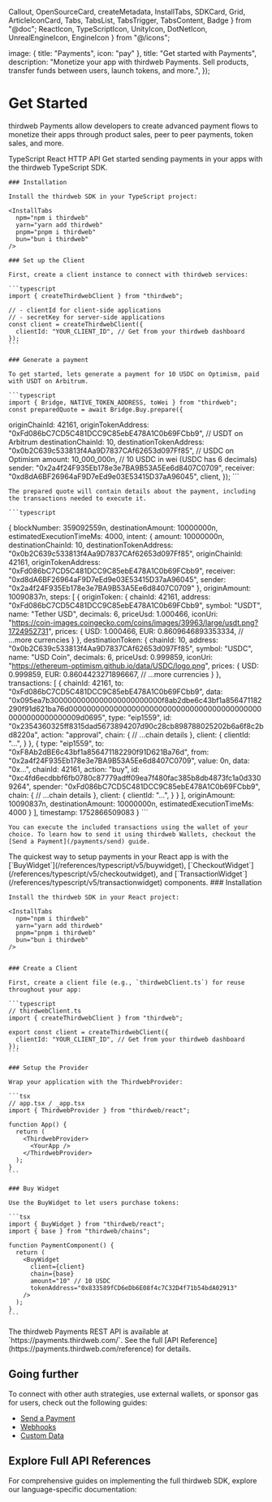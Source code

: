   Callout,
  OpenSourceCard,
  createMetadata,
  InstallTabs,
  SDKCard,
  Grid,
  ArticleIconCard,
  Tabs,
  TabsList,
  TabsTrigger,
  TabsContent,
  Badge
} from "@doc";
  ReactIcon,
  TypeScriptIcon,
  UnityIcon,
  DotNetIcon,
  UnrealEngineIcon,
  EngineIcon
} from "@/icons";

  image: {
    title: "Payments",
    icon: "pay"
  },
  title: "Get started with Payments",
  description: "Monetize your app with thirdweb Payments. Sell products, transfer funds between users, launch tokens, and more.",
});

# Get Started

thirdweb Payments allow developers to create advanced payment flows to monetize their apps through product sales, peer to peer payments, token sales, and more.

<Tabs defaultValue="typescript">
  <TabsList>
    <TabsTrigger value="typescript" className="flex items-center [&>p]:mb-0">
      <TypeScriptIcon className="size-4 mr-1.5" />
      TypeScript
    </TabsTrigger>
    <TabsTrigger value="react" className="flex items-center [&>p]:mb-0">
      <ReactIcon className="size-4 mr-1.5" />
      React
    </TabsTrigger>
    <TabsTrigger value="http" className="flex items-center [&>p]:mb-0">
      <EngineIcon className="size-4 mr-1.5" />
      HTTP API
    </TabsTrigger>
  </TabsList>

  <TabsContent value="typescript">
    Get started sending payments in your apps with the thirdweb TypeScript SDK.

    ### Installation

    Install the thirdweb SDK in your TypeScript project:

    <InstallTabs
      npm="npm i thirdweb"
      yarn="yarn add thirdweb"
      pnpm="pnpm i thirdweb"
      bun="bun i thirdweb"
    />

    ### Set up the Client

    First, create a client instance to connect with thirdweb services:

    ```typescript
    import { createThirdwebClient } from "thirdweb";

    // - clientId for client-side applications
    // - secretKey for server-side applications
    const client = createThirdwebClient({
      clientId: "YOUR_CLIENT_ID", // Get from your thirdweb dashboard
    });
    ```

    ### Generate a payment

    To get started, lets generate a payment for 10 USDC on Optimism, paid with USDT on Arbitrum.

    ```typescript
    import { Bridge, NATIVE_TOKEN_ADDRESS, toWei } from "thirdweb";
    const preparedQuote = await Bridge.Buy.prepare({
  originChainId: 42161,
  originTokenAddress: "0xFd086bC7CD5C481DCC9C85ebE478A1C0b69FCbb9", // USDT on Arbitrum
  destinationChainId: 10,
  destinationTokenAddress: "0x0b2C639c533813f4Aa9D7837CAf62653d097Ff85", // USDC on Optimism
  amount: 10_000_000n, // 10 USDC in wei (USDC has 6 decimals)
  sender: "0x2a4f24F935Eb178e3e7BA9B53A5Ee6d8407C0709",
  receiver: "0xd8dA6BF26964aF9D7eEd9e03E53415D37aA96045",
  client,
});
    ```

    The prepared quote will contain details about the payment, including the transactions needed to execute it.

    ```typescript
{
  blockNumber: 359092559n,
  destinationAmount: 10000000n,
  estimatedExecutionTimeMs: 4000,
  intent: {
    amount: 10000000n,
    destinationChainId: 10,
    destinationTokenAddress: "0x0b2C639c533813f4Aa9D7837CAf62653d097Ff85",
    originChainId: 42161,
    originTokenAddress: "0xFd086bC7CD5C481DCC9C85ebE478A1C0b69FCbb9",
    receiver: "0xd8dA6BF26964aF9D7eEd9e03E53415D37aA96045",
    sender: "0x2a4f24F935Eb178e3e7BA9B53A5Ee6d8407C0709"
  },
  originAmount: 10090837n,
  steps: [
    {
      originToken: {
        chainId: 42161,
        address: "0xFd086bC7CD5C481DCC9C85ebE478A1C0b69FCbb9",
        symbol: "USDT",
        name: "Tether USD",
        decimals: 6,
        priceUsd: 1.000466,
        iconUri: "https://coin-images.coingecko.com/coins/images/39963/large/usdt.png?1724952731",
        prices: {
          USD: 1.000466,
          EUR: 0.8609646893353334,
          // ...more currencies
        }
      },
      destinationToken: {
        chainId: 10,
        address: "0x0b2C639c533813f4Aa9D7837CAf62653d097Ff85",
        symbol: "USDC",
        name: "USD Coin",
        decimals: 6,
        priceUsd: 0.999859,
        iconUri: "https://ethereum-optimism.github.io/data/USDC/logo.png",
        prices: {
          USD: 0.999859,
          EUR: 0.8604423271896667,
          // ...more currencies
        }
      },
      transactions: [
        {
          chainId: 42161,
          to: "0xFd086bC7CD5C481DCC9C85ebE478A1C0b69FCbb9",
          data: "0x095ea7b3000000000000000000000000f8ab2dbe6c43bf1a856471182290f91d621ba76d00000000000000000000000000000000000000000000000000000000009d0695",
          type: "eip1559",
          id: "0x2354360325ff8315dad5673894207d90c28cb898788025202b6a6f8c2bd8220a",
          action: "approval",
          chain: {
            // ...chain details
          },
          client: {
            clientId: "...",
          }
        },
        {
          type: "eip1559",
          to: "0xF8Ab2dBE6c43bf1a856471182290f91D621Ba76d",
          from: "0x2a4f24F935Eb178e3e7BA9B53A5Ee6d8407C0709",
          value: 0n,
          data: "0x...",
          chainId: 42161,
          action: "buy",
          id: "0xc4fd6ecdbbf6fb0780c87779adff09ea7f480fac385b8db4873fc1a0d3309264",
          spender: "0xFd086bC7CD5C481DCC9C85ebE478A1C0b69FCbb9",
          chain: {
            // ...chain details
          },
          client: {
            clientId: "...",
          }
        }
      ],
      originAmount: 10090837n,
      destinationAmount: 10000000n,
      estimatedExecutionTimeMs: 4000
    }
  ],
  timestamp: 1752866509083
}
    ```

    You can execute the included transactions using the wallet of your choice. To learn how to send it using thirdweb Wallets, checkout the [Send a Payment](/payments/send) guide.

  </TabsContent>

  <TabsContent value="react">
    The quickest way to setup payments in your React app is with the [`BuyWidget`](/references/typescript/v5/buywidget), [`CheckoutWidget`](/references/typescript/v5/checkoutwidget), and [`TransactionWidget`](/references/typescript/v5/transactionwidget) components.
    ### Installation

    Install the thirdweb SDK in your React project:

    <InstallTabs
      npm="npm i thirdweb"
      yarn="yarn add thirdweb"
      pnpm="pnpm i thirdweb"
      bun="bun i thirdweb"
    />


    ### Create a Client

    First, create a client file (e.g., `thirdwebClient.ts`) for reuse throughout your app:

    ```typescript
    // thirdwebClient.ts
    import { createThirdwebClient } from "thirdweb";

    export const client = createThirdwebClient({
      clientId: "YOUR_CLIENT_ID", // Get from your thirdweb dashboard
    });
    ```

    ### Setup the Provider

    Wrap your application with the ThirdwebProvider:

    ```tsx
    // app.tsx / _app.tsx
    import { ThirdwebProvider } from "thirdweb/react";

    function App() {
      return (
        <ThirdwebProvider>
          <YourApp />
        </ThirdwebProvider>
      );
    }
    ```

    ### Buy Widget

    Use the BuyWidget to let users purchase tokens:

    ```tsx
    import { BuyWidget } from "thirdweb/react";
    import { base } from "thirdweb/chains";

    function PaymentComponent() {
      return (
        <BuyWidget
          client={client}
          chain={base}
          amount="10" // 10 USDC
          tokenAddress="0x833589fCD6eDb6E08f4c7C32D4f71b54bdA02913"
        />
      );
    }
    ```

  </TabsContent>

  <TabsContent value="http">
    The thirdweb Payments REST API is available at `https://payments.thirdweb.com/`. See the full [API Reference](https://payments.thirdweb.com/reference) for details.
  </TabsContent>
</Tabs>

## Going further

To connect with other auth strategies, use external wallets, or sponsor gas for users, check out the following guides:

- [Send a Payment](/payments/send)
- [Webhooks](/payments/webhooks)
- [Custom Data](/payments/custom-data)

## Explore Full API References

For comprehensive guides on implementing the full thirdweb SDK, explore our language-specific documentation:

<Grid>
	<SDKCard
		title="TypeScript"
		href="/references/typescript/v5"
		icon={TypeScriptIcon}
	/>
	<SDKCard title="React" href="/references/typescript/v5" icon={ReactIcon} />
	<SDKCard
		title="React Native"
		href="/references/typescript/v5"
		icon={ReactIcon}
	/>
	<SDKCard title="DotNet" href="/dotnet/getting-started" icon={DotNetIcon} />
	<SDKCard title="Unity" href="/unity/v5/getting-started" icon={UnityIcon} />
	<SDKCard
		title="Unreal Engine"
		href="/unreal-engine/getting-started"
		icon={UnrealEngineIcon}
	/>
</Grid>
